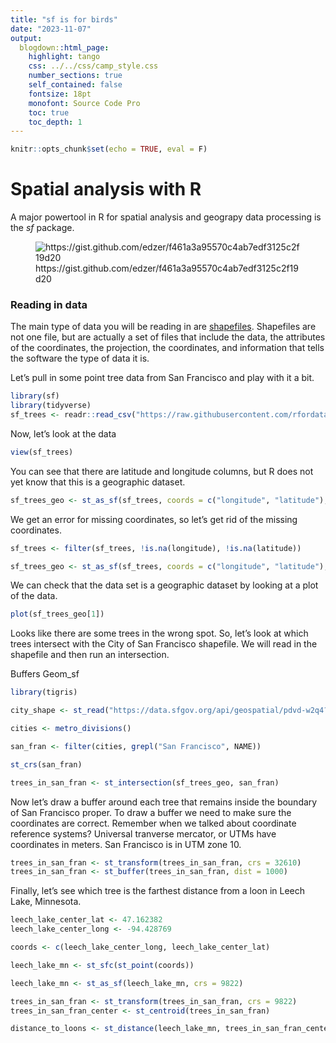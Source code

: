 ```yaml
---
title: "sf is for birds"
date: "2023-11-07"
output: 
  blogdown::html_page: 
    highlight: tango
    css: ../../css/camp_style.css
    number_sections: true
    self_contained: false
    fontsize: 18pt
    monofont: Source Code Pro
    toc: true
    toc_depth: 1
---
```


```r
knitr::opts_chunk$set(echo = TRUE, eval = F)
```

# Spatial analysis with R

A major powertool in R for spatial analysis and geograpy data processing is the *sf* package.

![https://gist.github.com/edzer/f461a3a95570c4ab7edf3125c2f19d20](https://user-images.githubusercontent.com/520851/34849243-0972e474-f722-11e7-9a3d-2d4bf5075835.png)

### Reading in data {-}

The main type of data you will be reading in are [shapefiles](https://en.wikipedia.org/wiki/Shapefile). Shapefiles are not one file, but are actually a set of files that include the data, the attributes of the coordinates, the projection, the coordinates, and information that tells the software the type of data it is.

Let's pull in some point tree data from San Francisco and play with it a bit.

```r
library(sf)
library(tidyverse)
sf_trees <- readr::read_csv("https://raw.githubusercontent.com/rfordatascience/tidytuesday/master/data/2020/2020-01-28/sf_trees.csv")
```

Now, let's look at the data

```r
view(sf_trees)

```

You can see that there are latitude and longitude columns, but R does not yet know that this is a geographic dataset.

```r

sf_trees_geo <- st_as_sf(sf_trees, coords = c("longitude", "latitude"), crs = 4326, remove = FALSE)

```

We get an error for missing coordinates, so let's get rid of the missing coordinates.

```r

sf_trees <- filter(sf_trees, !is.na(longitude), !is.na(latitude))

sf_trees_geo <- st_as_sf(sf_trees, coords = c("longitude", "latitude"), crs = 4269, remove = FALSE)

```

We can check that the data set is a geographic dataset by looking at a plot of the data.

```r

plot(sf_trees_geo[1])
```

Looks like there are some trees in the wrong spot. So, let's look at which trees intersect with the City of San Francisco shapefile. We will read in the shapefile and then run an intersection.


Buffers
Geom_sf

```r
library(tigris)

city_shape <- st_read("https://data.sfgov.org/api/geospatial/pdvd-w2q4?method=export&format=Shapefile")

cities <- metro_divisions()

san_fran <- filter(cities, grepl("San Francisco", NAME))

st_crs(san_fran)

trees_in_san_fran <- st_intersection(sf_trees_geo, san_fran)

```

Now let's draw a buffer around each tree that remains inside the boundary of San Francisco proper. To draw a buffer we need to make sure the coordinates are correct. Remember when we talked about coordinate reference systems? Universal tranverse mercator, or UTMs have coordinates in meters. San Francisco is in UTM zone 10.

```r
trees_in_san_fran <- st_transform(trees_in_san_fran, crs = 32610)
trees_in_san_fran <- st_buffer(trees_in_san_fran, dist = 1000)
```

Finally, let's see which tree is the farthest distance from a loon in Leech Lake, Minnesota.

```r
leech_lake_center_lat <- 47.162382 
leech_lake_center_long <- -94.428769

coords <- c(leech_lake_center_long, leech_lake_center_lat)

leech_lake_mn <- st_sfc(st_point(coords))

leech_lake_mn <- st_as_sf(leech_lake_mn, crs = 9822)

trees_in_san_fran <- st_transform(trees_in_san_fran, crs = 9822)
trees_in_san_fran_center <- st_centroid(trees_in_san_fran)

distance_to_loons <- st_distance(leech_lake_mn, trees_in_san_fran_center)
```


